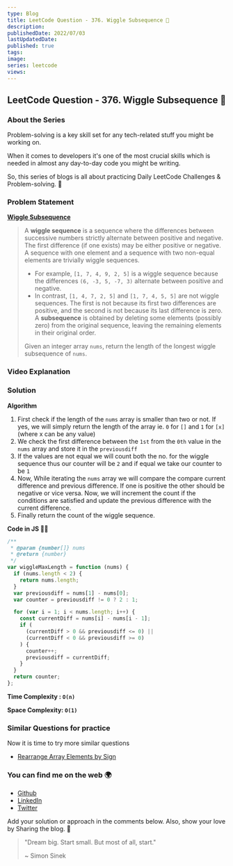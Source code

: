 ```yaml
---
type: Blog
title: LeetCode Question - 376. Wiggle Subsequence 🧠
description:
publishedDate: 2022/07/03
lastUpdatedDate:
published: true
tags:
image:
series: leetcode
views:
---
```


## LeetCode Question - 376. Wiggle Subsequence 🧠

### About the Series

Problem-solving is a key skill set for any tech-related stuff you might be working on.

When it comes to developers it's one of the most crucial skills which is needed in almost any day-to-day code you might be writing.

So, this series of blogs is all about practicing Daily LeetCode Challenges & Problem-solving. 🚀

### Problem Statement

[**Wiggle Subsequence**](https://leetcode.com/problems/wiggle-subsequence/)

> A **wiggle sequence** is a sequence where the differences between successive numbers strictly alternate between positive and negative. The first difference (if one exists) may be either positive or negative. A sequence with one element and a sequence with two non-equal elements are trivially wiggle sequences.
>
> - For example, `[1, 7, 4, 9, 2, 5]` is a wiggle sequence because the differences `(6, -3, 5, -7, 3)` alternate between positive and negative.
> - In contrast, `[1, 4, 7, 2, 5]` and `[1, 7, 4, 5, 5]` are not wiggle sequences. The first is not because its first two differences are positive, and the second is not because its last difference is zero.
>   A **subsequence** is obtained by deleting some elements (possibly zero) from the original sequence, leaving the remaining elements in their original order.
>
> Given an integer array `nums`, return the length of the longest wiggle subsequence of `nums`.

### Video Explanation

<YouTubeEmbed slugHash="mp5-uz6W8MA" />

### Solution

**Algorithm**

1. First check if the length of the `nums` array is smaller than two or not. If yes, we will simply return the length of the array ie. `0` for `[]` and `1` for `[x]` (where x can be any value)
2. We check the first difference between the `1st` from the `0th` value in the `nums` array and store it in the `previousdiff`
3. If the values are not equal we will count both the no. for the wiggle sequence thus our counter will be `2` and if equal we take our counter to be `1`
4. Now, While iterating the `nums` array we will compare the compare current difference and previous difference. If one is positive the other should be negative or vice versa. Now, we will increment the count if the conditions are satisfied and update the previous difference with the current difference.
5. Finally return the count of the wiggle sequence.

**Code in JS 🧑‍💻**

```js
/**
 * @param {number[]} nums
 * @return {number}
 */
var wiggleMaxLength = function (nums) {
  if (nums.length < 2) {
    return nums.length;
  }
  var previousdiff = nums[1] - nums[0];
  var counter = previousdiff != 0 ? 2 : 1;

  for (var i = 1; i < nums.length; i++) {
    const currentDiff = nums[i] - nums[i - 1];
    if (
      (currentDiff > 0 && previousdiff <= 0) ||
      (currentDiff < 0 && previousdiff >= 0)
    ) {
      counter++;
      previousdiff = currentDiff;
    }
  }
  return counter;
};
```

**Time Complexity : `O(n)`**

**Space Complexity: `O(1)`**

### Similar Questions for practice

Now it is time to try more similar questions

- [Rearrange Array Elements by Sign](https://leetcode.com/problems/rearrange-array-elements-by-sign/)

### You can find me on the web 🌍

- [Github](https://github.com/Souravdey777)
- [LinkedIn](https://www.linkedin.com/in/souravdey777)
- [Twitter](https://twitter.com/Souravdey777)

Add your solution or approach in the comments below. Also, show your love by Sharing the blog. 🤗

> "Dream big. Start small. But most of all, start."
>
> ~ Simon Sinek
